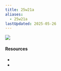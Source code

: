 ```yaml
---
title: 25w21a
aliases:
  - 25w21a
lastUpdated: 2025-05-26
---
```



![](https://www.minecraft.net/content/dam/minecraftnet/games/minecraft/screenshots/25w21a_1170x500.jpg)

#### Resources

- <Wiki path="w/Java_Edition_25w21a" />
- <Blog path="minecraft-snapshot-25w21a" />
